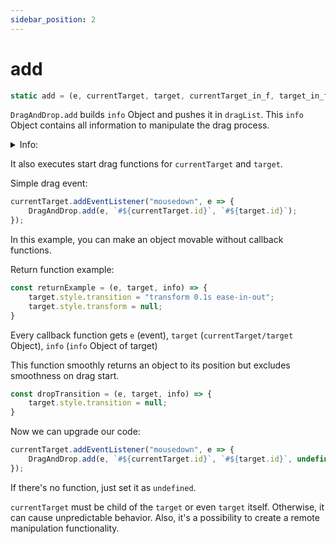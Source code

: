 ```yaml
---
sidebar_position: 2
---
```

# add

```js
static add = (e, currentTarget, target, currentTarget_in_f, target_in_f, currentTarget_f, target_f, currentTarget_out_f, target_out_f, drop_f, modify_X = true, modify_Y = true, extraX, extraY)
```

`DragAndDrop.add` builds `info` Object and pushes it in `dragList`. This `info` Object contains all information to manipulate the drag process.

<details>

<summary>Info:</summary>

- `currentTarget` (id/class)
- `target` (id/class)
- `currentTarget_in_f` (start drag function)
- `target_in_f` (start drag function)
- `currentTarget_f` (while drag function)
- `target_f` (while drag function)
- `currentTarget_out_f` (end drag function)
- `target_out_f` (end drag function)
- `drop_f` (out of bounds function)
- `modifyX` (default true) (flag to block X axis movement)
- `modifyY` (default true) (flag to block Y axis movement)
- `extraX` (default 0) (extra X offset (for resize purposes))
- `extraY` (default 0) (extra Y offset (for resize purposes))

</details>

It also executes start drag functions for `currentTarget` and `target`.

Simple drag event:
```js
currentTarget.addEventListener("mousedown", e => {
    DragAndDrop.add(e, `#${currentTarget.id}`, `#${target.id}`);
});
```
In this example, you can make an object movable without callback functions.

Return function example:
```js
const returnExample = (e, target, info) => {
    target.style.transition = "transform 0.1s ease-in-out";
    target.style.transform = null;
}
```

Every callback function gets `e` (event), `target` (`currentTarget/target` Object), `info` (`info` Object of target)

This function smoothly returns an object to its position but excludes smoothness on drag start.

```js
const dropTransition = (e, target, info) => {
    target.style.transition = null;
}
```

Now we can upgrade our code:
```js
currentTarget.addEventListener("mousedown", e => {
    DragAndDrop.add(e, `#${currentTarget.id}`, `#${target.id}`, undefined, dropTransition, undefined, undefined, undefined, returnExample);
});
```

If there's no function, just set it as `undefined`.

`currentTarget` must be child of the `target` or even `target` itself. Otherwise, it can cause unpredictable behavior. Also, it's a possibility to create a remote manipulation functionality.